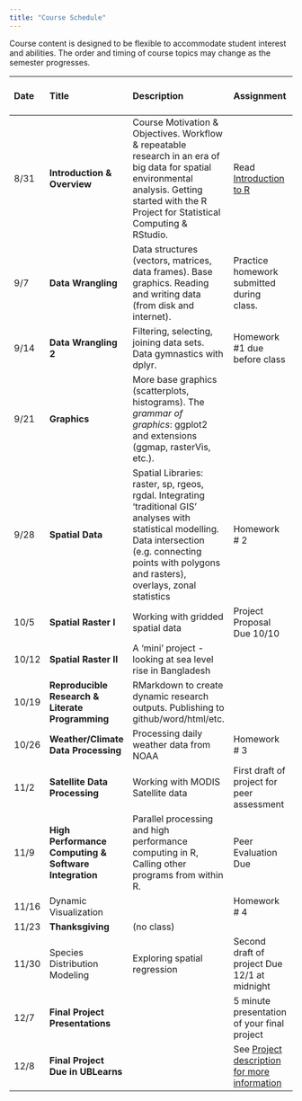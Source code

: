 ```yaml
---
title: "Course Schedule"
---
```


Course content is designed to be flexible to accommodate student interest and abilities.  The order and timing of course topics may change as the semester progresses.  

| Date    |  Title   | Description |  Assignment | Package Presentation Group |
|:--|:--|:----------------------------------------|:------------|---:|
| 8/31    | **Introduction & Overview** | Course Motivation & Objectives. Workflow & repeatable research in an era of big data for spatial environmental analysis. Getting started with the R Project for Statistical Computing & RStudio.|  Read [Introduction to R](https://cran.r-project.org/doc/contrib/Torfs+Brauer-Short-R-Intro.pdf) |
| 9/7 | **Data Wrangling ** | Data structures (vectors, matrices, data frames). Base graphics. Reading and writing data (from disk and internet). |  Practice homework submitted during class. |
| 9/14 | **Data Wrangling 2** | Filtering, selecting, joining data sets. Data gymnastics with dplyr. |  Homework #1 due before class  | 1 |
| 9/21 | **Graphics** | More base graphics (scatterplots, histograms).  The _grammar of graphics_: ggplot2 and extensions (ggmap, rasterVis, etc.). |  | 2 |
| 9/28 | **Spatial Data** | Spatial Libraries: raster, sp, rgeos, rgdal. Integrating ‘traditional GIS’ analyses with statistical modelling.  Data intersection (e.g. connecting points with polygons and rasters), overlays, zonal statistics | Homework # 2 | 3 |
| 10/5 | **Spatial Raster I** | Working with gridded spatial data | Project Proposal Due 10/10 | 4| 
| 10/12 | **Spatial Raster II** | A 'mini' project - looking at sea level rise in Bangladesh |     | 5| 
| 10/19 | **Reproducible Research & Literate Programming** | RMarkdown to create dynamic research outputs.  Publishing to github/word/html/etc. | | 6 | 
| 10/26 | **Weather/Climate Data Processing ** | Processing daily weather data from NOAA  | Homework # 3  | 7| 
| 11/2 | **Satellite Data Processing** | Working with MODIS Satellite data |  First draft of project for peer assessment   | 8 |
| 11/9 | **High Performance Computing & Software Integration** | Parallel processing and high performance computing in R, Calling other programs from within R. | Peer Evaluation Due | 9 |
| 11/16 | Dynamic Visualization | | Homework # 4 | 10 |
| 11/23 | **Thanksgiving** | (no class)   |  | |
| 11/30 | Species Distribution Modeling  |  Exploring spatial regression | Second draft of project Due 12/1 at midnight | |
| 12/7 | **Final Project Presentations** | | 5 minute presentation of your final project | |
| 12/8 | **Final Project Due in UBLearns** | | See <a href=Project.html>Project description for more information</a> |